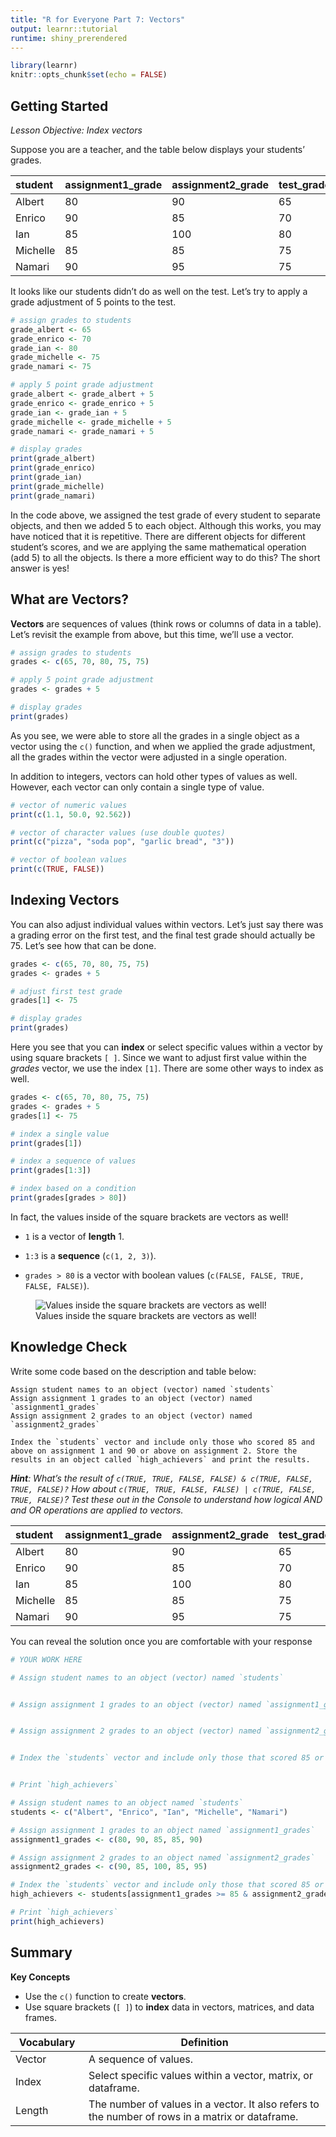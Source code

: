 ```yaml
---
title: "R for Everyone Part 7: Vectors"
output: learnr::tutorial
runtime: shiny_prerendered
---
```


```r
library(learnr)
knitr::opts_chunk$set(echo = FALSE)
```


## Getting Started

*Lesson Objective: Index vectors*

Suppose you are a teacher, and the table below displays your students' grades.

| student  | assignment1_grade | assignment2_grade | test_grade |
|:---------|:------------------|:------------------|:-----------|
| Albert   | 80                | 90                | 65         |
| Enrico   | 90                | 85                | 70         |
| Ian      | 85                | 100               | 80         |
| Michelle | 85                | 85                | 75         |
| Namari   | 90                | 95                | 75         |

It looks like our students didn't do as well on the test. Let's try to apply a grade adjustment of 5 points to the test.

```r
# assign grades to students
grade_albert <- 65
grade_enrico <- 70
grade_ian <- 80
grade_michelle <- 75
grade_namari <- 75

# apply 5 point grade adjustment
grade_albert <- grade_albert + 5
grade_enrico <- grade_enrico + 5
grade_ian <- grade_ian + 5
grade_michelle <- grade_michelle + 5
grade_namari <- grade_namari + 5

# display grades
print(grade_albert)
print(grade_enrico)
print(grade_ian)
print(grade_michelle)
print(grade_namari)
```

In the code above, we assigned the test grade of every student to separate objects, and then we added 5 to each object. Although this works, you may have noticed that it is repetitive. There are different objects for different student's scores, and we are applying the same mathematical operation (add 5) to all the objects. Is there a more efficient way to do this? The short answer is yes!

## What are Vectors?

**Vectors** are sequences of values (think rows or columns of data in a table). Let's revisit the example from above, but this time, we'll use a vector.

```r
# assign grades to students
grades <- c(65, 70, 80, 75, 75)

# apply 5 point grade adjustment
grades <- grades + 5

# display grades
print(grades)
```

As you see, we were able to store all the grades in a single object as a vector using the `c()` function, and when we applied the grade adjustment, all the grades within the vector were adjusted in a single operation.

In addition to integers, vectors can hold other types of values as well. However, each vector can only contain a single type of value.

```r
# vector of numeric values
print(c(1.1, 50.0, 92.562))

# vector of character values (use double quotes)
print(c("pizza", "soda pop", "garlic bread", "3"))

# vector of boolean values
print(c(TRUE, FALSE))
```

## Indexing Vectors

You can also adjust individual values within vectors. Let's just say there was a grading error on the first test, and the final test grade should actually be 75. Let's see how that can be done.

```r
grades <- c(65, 70, 80, 75, 75)
grades <- grades + 5
```

```r
# adjust first test grade
grades[1] <- 75

# display grades
print(grades)
```

Here you see that you can **index** or select specific values within a vector by using square brackets `[ ]`. Since we want to adjust first value within the *grades* vector, we use the index `[1]`. There are some other ways to index as well.

```r
grades <- c(65, 70, 80, 75, 75)
grades <- grades + 5
grades[1] <- 75
```

```r
# index a single value
print(grades[1])

# index a sequence of values
print(grades[1:3])

# index based on a condition
print(grades[grades > 80])
```

In fact, the values inside of the square brackets are vectors as well!

-   `1` is a vector of **length** 1.

-   `1:3` is a **sequence** (`c(1, 2, 3)`).

-   `grades > 80` is a vector with boolean values (`c(FALSE, FALSE, TRUE, FALSE, FALSE)`).

![Values inside the square brackets are vectors as well!](images/vector_indexing.gif "Vector Indexing")

## Knowledge Check

Write some code based on the description and table below:

    Assign student names to an object (vector) named `students`
    Assign assignment 1 grades to an object (vector) named `assignment1_grades`
    Assign assignment 2 grades to an object (vector) named `assignment2_grades`

    Index the `students` vector and include only those who scored 85 and above on assignment 1 and 90 or above on assignment 2. Store the results in an object called `high_achievers` and print the results.

***Hint**: What's the result of `c(TRUE, TRUE, FALSE, FALSE) & c(TRUE, FALSE, TRUE, FALSE)?` How about `c(TRUE, TRUE, FALSE, FALSE) | c(TRUE, FALSE, TRUE, FALSE)`? Test these out in the Console to understand how logical AND and OR operations are applied to vectors.*

| student  | assignment1_grade | assignment2_grade | test_grade |
|:---------|:------------------|:------------------|:-----------|
| Albert   | 80                | 90                | 65         |
| Enrico   | 90                | 85                | 70         |
| Ian      | 85                | 100               | 80         |
| Michelle | 85                | 85                | 75         |
| Namari   | 90                | 95                | 75         |

You can reveal the solution once you are comfortable with your response

```r
# YOUR WORK HERE

# Assign student names to an object (vector) named `students`


# Assign assignment 1 grades to an object (vector) named `assignment1_grades`


# Assign assignment 2 grades to an object (vector) named `assignment2_grades`


# Index the `students` vector and include only those that scored 85 or above on assignment 1 and 90 or above on assignment 2. Store the results in an object called `high_achievers`.


# Print `high_achievers`


```

```r
# Assign student names to an object named `students`
students <- c("Albert", "Enrico", "Ian", "Michelle", "Namari")

# Assign assignment 1 grades to an object named `assignment1_grades`
assignment1_grades <- c(80, 90, 85, 85, 90)

# Assign assignment 2 grades to an object named `assignment2_grades`
assignment2_grades <- c(90, 85, 100, 85, 95)

# Index the `students` vector and include only those that scored 85 or above on assignment 1 and 90 or above on assignment 2. Store the results in an object called `high_achievers`.
high_achievers <- students[assignment1_grades >= 85 & assignment2_grades >= 90]

# Print `high_achievers`
print(high_achievers)
```

## Summary

**Key Concepts**

-   Use the `c()` function to create **vectors**.
-   Use square brackets (`[ ]`) to **index** data in vectors, matrices, and data frames.

| Vocabulary                   | Definition                                                                                       |
|------------------------------|--------------------------------------------------------------------------------------------------|
| Vector                       | A sequence of values.                                                                            |
| Index                        | Select specific values within a vector, matrix, or dataframe.                                    |
| Length                       | The number of values in a vector. It also refers to the number of rows in a matrix or dataframe. |

